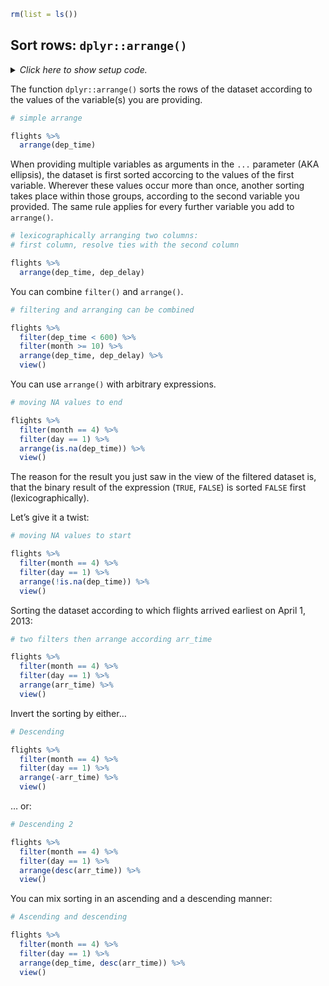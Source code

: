 ```r
rm(list = ls())
```


## Sort rows: `dplyr::arrange()`

<details><summary>*Click here to show setup code.*</summary>
```r
### Sort rows: `dplyr::arrange()`

```
```r
library(tidyverse)
library(nycflights13)

library(conflicted)
conflict_prefer("filter", "dplyr")
```
</details>


The function `dplyr::arrange()` sorts the rows of the dataset according to the values of the variable(s) you are providing.

```r
# simple arrange
```
```r
flights %>%
  arrange(dep_time)
```

When providing multiple variables as arguments in the `...` parameter (AKA ellipsis), the dataset is first sorted accorcing to the values of the first variable.
Wherever these values occur more than once, another sorting takes place within those groups, according to the second variable you provided.
The same rule applies for every further variable you add to `arrange()`.

```r
# lexicographically arranging two columns:
# first column, resolve ties with the second column
```
```r
flights %>%
  arrange(dep_time, dep_delay)
```

You can combine `filter()` and `arrange()`.

```r
# filtering and arranging can be combined
```
```r
flights %>%
  filter(dep_time < 600) %>%
  filter(month >= 10) %>%
  arrange(dep_time, dep_delay) %>%
  view()
```

You can use `arrange()` with arbitrary expressions.

```r
# moving NA values to end
```
```r
flights %>%
  filter(month == 4) %>%
  filter(day == 1) %>%
  arrange(is.na(dep_time)) %>%
  view()
```

The reason for the result you just saw in the view of the filtered dataset is, that the binary result of the expression (`TRUE`, `FALSE`) is sorted `FALSE` first (lexicographically).

Let's give it a twist:

```r
# moving NA values to start
```
```r
flights %>%
  filter(month == 4) %>%
  filter(day == 1) %>%
  arrange(!is.na(dep_time)) %>%
  view()
```

Sorting the dataset according to which flights arrived earliest on April 1, 2013:

```r
# two filters then arrange according arr_time
```
```r
flights %>%
  filter(month == 4) %>%
  filter(day == 1) %>%
  arrange(arr_time) %>%
  view()
```

Invert the sorting by either...

```r
# Descending
```
```r
flights %>%
  filter(month == 4) %>%
  filter(day == 1) %>%
  arrange(-arr_time) %>%
  view()
```

... or:

```r
# Descending 2
```
```r
flights %>%
  filter(month == 4) %>%
  filter(day == 1) %>%
  arrange(desc(arr_time)) %>%
  view()
```

You can mix sorting in an ascending and a descending manner:

```r
# Ascending and descending
```
```r
flights %>%
  filter(month == 4) %>%
  filter(day == 1) %>%
  arrange(dep_time, desc(arr_time)) %>%
  view()
```
